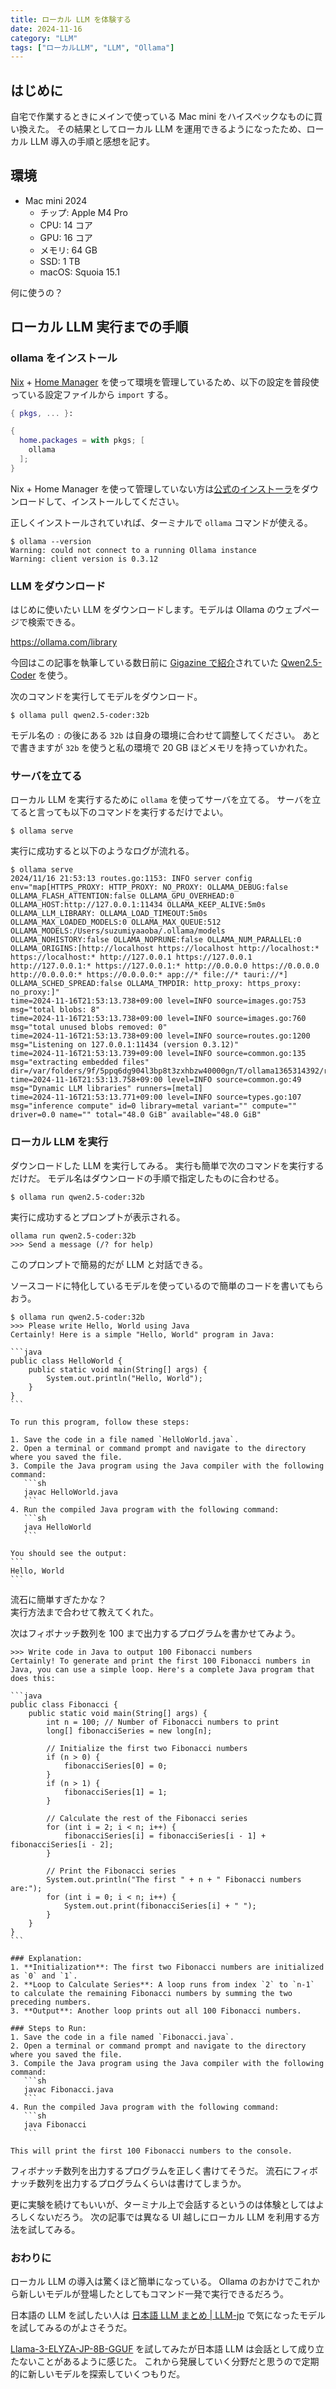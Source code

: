 ```yaml
---
title: ローカル LLM を体験する
date: 2024-11-16
category: "LLM"
tags: ["ローカルLLM", "LLM", "Ollama"]
---
```


## はじめに

自宅で作業するときにメインで使っている Mac mini をハイスペックなものに買い換えた。
その結果としてローカル LLM を運用できるようになったため、ローカル LLM 導入の手順と感想を記す。

## 環境

- Mac mini 2024
  - チップ: Apple M4 Pro
  - CPU: 14 コア
  - GPU: 16 コア
  - メモリ: 64 GB
  - SSD: 1 TB
  - macOS: Squoia 15.1

何に使うの？

## ローカル LLM 実行までの手順

### ollama をインストール

[Nix](https://nixos.org/) + [Home Manager](https://nix-community.github.io/home-manager/) を使って環境を管理しているため、以下の設定を普段使っている設定ファイルから `import` する。

```nix
{ pkgs, ... }:

{
  home.packages = with pkgs; [
    ollama
  ];
}
```

Nix + Home Manager を使って管理していない方は[公式のインストーラ](https://ollama.com/download)をダウンロードして、インストールしてください。

正しくインストールされていれば、ターミナルで `ollama` コマンドが使える。

```shell
$ ollama --version
Warning: could not connect to a running Ollama instance
Warning: client version is 0.3.12
```

### LLM をダウンロード

はじめに使いたい LLM をダウンロードします。モデルは Ollama のウェブページで検索できる。

https://ollama.com/library

今回はこの記事を執筆している数日前に [Gigazine で紹介](https://gigazine.net/news/20241114-qwen2-5-coder-32b-released/)されていた [Qwen2.5-Coder](https://gigazine.net/news/20241114-qwen2-5-coder-32b-released/) を使う。

次のコマンドを実行してモデルをダウンロード。

```shell
$ ollama pull qwen2.5-coder:32b
```

モデル名の `:` の後にある `32b` は自身の環境に合わせて調整してください。
あとで書きますが `32b` を使うと私の環境で 20 GB ほどメモリを持っていかれた。

### サーバを立てる

ローカル LLM を実行するために `ollama` を使ってサーバを立てる。
サーバを立てると言っても以下のコマンドを実行するだけでよい。

```shell
$ ollama serve
```

実行に成功すると以下のようなログが流れる。

```shell
$ ollama serve
2024/11/16 21:53:13 routes.go:1153: INFO server config env="map[HTTPS_PROXY: HTTP_PROXY: NO_PROXY: OLLAMA_DEBUG:false OLLAMA_FLASH_ATTENTION:false OLLAMA_GPU_OVERHEAD:0 OLLAMA_HOST:http://127.0.0.1:11434 OLLAMA_KEEP_ALIVE:5m0s OLLAMA_LLM_LIBRARY: OLLAMA_LOAD_TIMEOUT:5m0s OLLAMA_MAX_LOADED_MODELS:0 OLLAMA_MAX_QUEUE:512 OLLAMA_MODELS:/Users/suzumiyaaoba/.ollama/models OLLAMA_NOHISTORY:false OLLAMA_NOPRUNE:false OLLAMA_NUM_PARALLEL:0 OLLAMA_ORIGINS:[http://localhost https://localhost http://localhost:* https://localhost:* http://127.0.0.1 https://127.0.0.1 http://127.0.0.1:* https://127.0.0.1:* http://0.0.0.0 https://0.0.0.0 http://0.0.0.0:* https://0.0.0.0:* app://* file://* tauri://*] OLLAMA_SCHED_SPREAD:false OLLAMA_TMPDIR: http_proxy: https_proxy: no_proxy:]"
time=2024-11-16T21:53:13.738+09:00 level=INFO source=images.go:753 msg="total blobs: 8"
time=2024-11-16T21:53:13.738+09:00 level=INFO source=images.go:760 msg="total unused blobs removed: 0"
time=2024-11-16T21:53:13.738+09:00 level=INFO source=routes.go:1200 msg="Listening on 127.0.0.1:11434 (version 0.3.12)"
time=2024-11-16T21:53:13.739+09:00 level=INFO source=common.go:135 msg="extracting embedded files" dir=/var/folders/9f/5ppq6dg904l3bp8t3zxhbzw40000gn/T/ollama1365314392/runners
time=2024-11-16T21:53:13.758+09:00 level=INFO source=common.go:49 msg="Dynamic LLM libraries" runners=[metal]
time=2024-11-16T21:53:13.771+09:00 level=INFO source=types.go:107 msg="inference compute" id=0 library=metal variant="" compute="" driver=0.0 name="" total="48.0 GiB" available="48.0 GiB"
```

### ローカル LLM を実行

ダウンロードした LLM を実行してみる。
実行も簡単で次のコマンドを実行するだけだ。
モデル名はダウンロードの手順で指定したものに合わせる。

```shell
$ ollama run qwen2.5-coder:32b
```

実行に成功するとプロンプトが表示される。

```shell
ollama run qwen2.5-coder:32b
>>> Send a message (/? for help)
```

このプロンプトで簡易的だが LLM と対話できる。

ソースコードに特化しているモデルを使っているので簡単のコードを書いてもらおう。

````shell
$ ollama run qwen2.5-coder:32b
>>> Please write Hello, World using Java
Certainly! Here is a simple "Hello, World" program in Java:

```java
public class HelloWorld {
    public static void main(String[] args) {
        System.out.println("Hello, World");
    }
}
```

To run this program, follow these steps:

1. Save the code in a file named `HelloWorld.java`.
2. Open a terminal or command prompt and navigate to the directory where you saved the file.
3. Compile the Java program using the Java compiler with the following command:
   ```sh
   javac HelloWorld.java
   ```
4. Run the compiled Java program with the following command:
   ```sh
   java HelloWorld
   ```

You should see the output:
```
Hello, World
```
````

流石に簡単すぎたかな？  
実行方法まで合わせて教えてくれた。

次はフィボナッチ数列を 100 まで出力するプログラムを書かせてみよう。

````shell
>>> Write code in Java to output 100 Fibonacci numbers
Certainly! To generate and print the first 100 Fibonacci numbers in Java, you can use a simple loop. Here's a complete Java program that does this:

```java
public class Fibonacci {
    public static void main(String[] args) {
        int n = 100; // Number of Fibonacci numbers to print
        long[] fibonacciSeries = new long[n];

        // Initialize the first two Fibonacci numbers
        if (n > 0) {
            fibonacciSeries[0] = 0;
        }
        if (n > 1) {
            fibonacciSeries[1] = 1;
        }

        // Calculate the rest of the Fibonacci series
        for (int i = 2; i < n; i++) {
            fibonacciSeries[i] = fibonacciSeries[i - 1] + fibonacciSeries[i - 2];
        }

        // Print the Fibonacci series
        System.out.println("The first " + n + " Fibonacci numbers are:");
        for (int i = 0; i < n; i++) {
            System.out.print(fibonacciSeries[i] + " ");
        }
    }
}
```

### Explanation:
1. **Initialization**: The first two Fibonacci numbers are initialized as `0` and `1`.
2. **Loop to Calculate Series**: A loop runs from index `2` to `n-1` to calculate the remaining Fibonacci numbers by summing the two preceding numbers.
3. **Output**: Another loop prints out all 100 Fibonacci numbers.

### Steps to Run:
1. Save the code in a file named `Fibonacci.java`.
2. Open a terminal or command prompt and navigate to the directory where you saved the file.
3. Compile the Java program using the Java compiler with the following command:
   ```sh
   javac Fibonacci.java
   ```
4. Run the compiled Java program with the following command:
   ```sh
   java Fibonacci
   ```

This will print the first 100 Fibonacci numbers to the console.
````

フィボナッチ数列を出力するプログラムを正しく書けてそうだ。
流石にフィボナッチ数列を出力するプログラムくらいは書けてしまうか。

更に実験を続けてもいいが、ターミナル上で会話するというのは体験としてはよろしくないだろう。
次の記事では異なる UI 越しにローカル LLM を利用する方法を試してみる。

### おわりに

ローカル LLM の導入は驚くほど簡単になっている。
Ollama のおかけでこれから新しいモデルが登場したとしてもコマンド一発で実行できるだろう。

日本語の LLM を試したい人は [日本語 LLM まとめ | LLM-jp](https://llm-jp.github.io/awesome-japanese-llm/) で気になったモデルを試してみるのがよさそうだ。

[Llama-3-ELYZA-JP-8B-GGUF](https://huggingface.co/elyza/Llama-3-ELYZA-JP-8B-GGUF) を試してみたが日本語 LLM は会話として成り立たないことがあるように感じた。
これから発展していく分野だと思うので定期的に新しいモデルを探索していくつもりだ。
